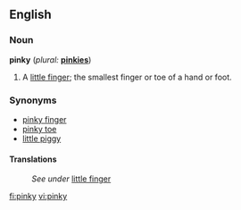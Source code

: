 ==English==

===Noun===
'''pinky'''  (''plural:'' '''[[pinkies]]''')
# A [[little finger]]; the smallest finger or toe of a hand or foot.

===Synonyms===
*[[pinky finger]]
*[[pinky toe]]
*[[little piggy]]

====Translations====
:''See under'' [[little finger]]

[[fi:pinky]]
[[vi:pinky]]